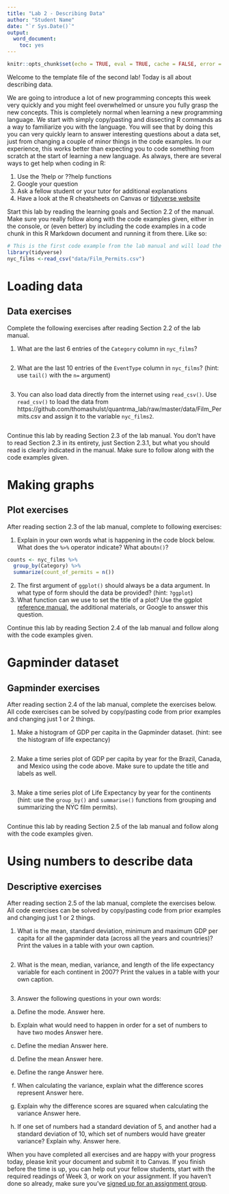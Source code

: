 ```yaml
---
title: "Lab 2 - Describing Data"
author: "Student Name"
date: "`r Sys.Date()`"
output:
  word_document:
    toc: yes
---
```


```r
knitr::opts_chunk$set(echo = TRUE, eval = TRUE, cache = FALSE, error = TRUE, message = FALSE, warning = TRUE, tidy = TRUE)
```

Welcome to the template file of the second lab! Today is all about describing data.

We are going to introduce a lot of new programming concepts this week very quickly and you might feel overwhelmed or unsure you fully grasp the new concepts. This is completely normal when learning a new programming language. We start with simply copy/pasting and dissecting R commands as a way to familiarize you with the language. You will see that by doing this you can very quickly learn to answer interesting questions about a data set, just from changing a couple of minor things in the code examples. In our experience, this works better than expecting you to code something from scratch at the start of learning a new language. As always, there are several ways to get help when coding in R:

1. Use the ?help or ??help functions
2. Google your question
3. Ask a fellow student or your tutor for additional explanations
4. Have a look at the R cheatsheets on Canvas or [tidyverse website](https://www.tidyverse.org)

Start this lab by reading the learning goals and Section 2.2 of the manual. Make sure you really follow along with the code examples given, either in the console, or (even better) by including the code examples in a code chunk in this R Markdown document and running it from there. Like so:

```r
# This is the first code example from the lab manual and will load the Film_Permits.csv file into R
library(tidyverse)
nyc_films <-read_csv("data/Film_Permits.csv")
```

# Loading data 

## Data exercises
Complete the following exercises after reading Section 2.2 of the lab manual. 

1. What are the last 6 entries of the `Category` column in `nyc_films`? 
```r

```

2. What are the last 10 entries of the `EventType` column in `nyc_films`? (hint: use `tail()` with the `n=` argument)
```r

```

3. You can also load data directly from the internet using `read_csv()`. Use `read_csv()` to load the data from https://github.com/thomashulst/quantrma_lab/raw/master/data/Film_Permits.csv and assign it to the variable `nyc_films2`.
```r

```

Continue this lab by reading Section 2.3 of the lab manual. You don't have to read Section 2.3 in its entirety, just Section 2.3.1, but what you should read is clearly indicated in the manual. Make sure to follow along with the code examples given. 

# Making graphs

## Plot exercises
After reading section 2.3 of the lab manual, complete to following exercises:

1. Explain in your own words what is happening in the code block below. What does the `%>%` operator indicate? What about`n()`? 
```r
counts <- nyc_films %>% 
  group_by(Category) %>% 
  summarize(count_of_permits = n())
```
2. The first argument of `ggplot()` should always be a data argument. In what type of form should the data be provided? (hint: `?ggplot`)
3. What function can we use to set the title of a plot? Use the ggplot [reference manual](https://ggplot2.tidyverse.org/reference/index.html), the additional materials, or Google to answer this question.

Continue this lab by reading Section 2.4 of the lab manual and follow along with the code examples given.

# Gapminder dataset

## Gapminder exercises
After reading section 2.4 of the lab manual, complete the exercises below. All code exercises can be solved by copy/pasting code from prior examples and changing just 1 or 2 things.  

1. Make a histogram of GDP per capita in the Gapminder dataset. (hint: see the histogram of life expectancy)
```r


```

2. Make a time series plot of GDP per capita by year for the Brazil, Canada, and Mexico using the code above. Make sure to update the title and labels as well.
```r


```

3. Make a time series plot of Life Expectancy by year for the continents (hint: use the `group_by()` and `summarise()` functions from grouping and summarizing the NYC film permits).
```r


```

Continue this lab by reading Section 2.5 of the lab manual and follow along with the code examples given.

# Using numbers to describe data

## Descriptive exercises
After reading section 2.5 of the lab manual, complete the exercises below. All code exercises can be solved by copy/pasting code from prior examples and changing just 1 or 2 things.  

1. What is the mean, standard deviation, minimum and maximum GDP per capita for all the gapminder data (across all the years and countries)? Print the values in a table with your own caption.
```r

```

2. What is the mean, median, variance, and length of the life expectancy variable for each continent in 2007? Print the values in a table with your own caption.
```r

```

3. Answer the following questions in your own words:

a. Define the mode.
Answer here.

b. Explain what would need to happen in order for a set of numbers to have two modes
Answer here.
  
c. Define the median 
Answer here.
  
d. Define the mean 
Answer here.
  
e. Define the range
Answer here.
  
f. When calculating the variance, explain what the difference scores represent
Answer here.
  
g. Explain why the difference scores are squared when calculating the variance
Answer here.
  
h. If one set of numbers had a standard deviation of 5, and another had a standard deviation of 10, which set of numbers would have greater variance? Explain why.
Answer here.

When you have completed all exercises and are happy with your progress today, please knit your document and submit it to Canvas. If you finish before the time is up, you can help out your fellow students, start with the required readings of Week 3, or work on your assignment. If you haven't done so already, make sure you've [signed up for an assignment group](https://canvas.eur.nl/courses/31825/assignments/118509).